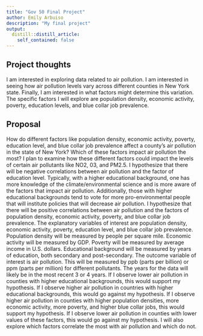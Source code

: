 ```yaml
---
title: "Gov 50 Final Project"
author: Emily Arbuiso
description: "My final project"
output:
  distill::distill_article:
    self_contained: false
---
```




## Project thoughts

I am interested in exploring data related to air pollution. I am interested in seeing how air pollution levels vary across different counties in New York state. Finally, I am interested in what factors might determine this variation. The specific factors I will explore are population density, economic activity, poverty, education levels, and blue collar job prevalence.

## Proposal

How do different factors like population density, economic activity, poverty, education level, and blue collar job prevalence affect a county's air pollution in the state of New York? Which of these factors impact air pollution the most? I plan to examine how these different factors could impact the levels of certain air pollutants like NO2, 03, and PM2.5. I hypothesize that there will be negative correlations between air pollution and the factor of education level. Typically, with a higher educational background, one has more knowledge of the climate/environmental science and is more aware of the factors that impact air pollution. Additionally, those with higher educational backgrounds tend to vote for more pro-environmental people that will institute policies that will decrease air pollution. I hypothesize that there will be positive correlations between air pollution and the factors of population density, economic activity, poverty, and blue collar job prevalence. The explanatory variables of interest are population density, economic activity, poverty, education level, and blue collar job prevalence. Population density will be measured by people per square mile. Economic activity will be measured by GDP. Poverty will be measured by average income in U.S. dollars. Educational background will be measured by years of education, both secondary and post-secondary. The outcome variable of interest is air pollution. This will be measured by ppb (parts per billion) or ppm (parts per million) for different pollutants. The years for the data will likely be in the most recent 3 or 4 years. If I observe lower air pollution in counties with higher educational backgrounds, this would support my hypothesis. If I observe higher air pollution in countries with higher educational backgrounds, this would go against my hypothesis. If I observe higher air pollution in counties with higher population densities, more economic activity, more poverty, and higher blue collar jobs, this would support my hypothesis. If I observe lower air pollution in counties with lower values of these factors, this would go against my hypothesis. I will also explore which factors correlate the most with air pollution and which do not. 




